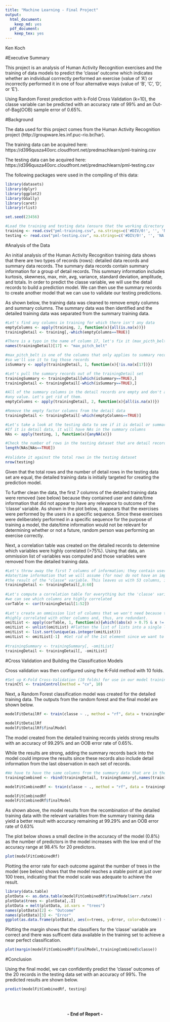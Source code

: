 ```yaml
---
title: "Machine Learning - Final Project"
output:
  html_document:
    keep_md: yes
  pdf_document:
    keep_tex: yes
---
```

Ken Koch

#Executive Summary

This project is an analysis of Human Activity Recognition exercises and the training of data models to predict the 'classe' outcome which indicates whether an individual corrrectly performed an exercise (value of 'A') or incorrectly performed it in one of four alternative ways (value of 'B', 'C', 'D', or 'E').

Using Random Forest prediction with k-Fold Cross Validation (k=10), the classe variable can be predicted with an accuracy rate of 99% and an Out-of-Bag(OOB) sample error of 0.65%.

#Background

The data used for this project comes from the Human Activity Recognition project (http://groupware.les.inf.puc-rio.br/har). 

The training data can be acquired here: https://d396qusza40orc.cloudfront.net/predmachlearn/pml-training.csv

The testing data can be acquired here: https://d396qusza40orc.cloudfront.net/predmachlearn/pml-testing.csv

The following packages were used in the compiling of this data:
```r

library(datasets)
library(dplyr)
library(ggplot2)
library(GGally)
library(caret)
library(rlist)

set.seed(23456)

#Load the training and testing data (ensure that the working directory is set to the file locations)
training <- read.csv("pml-training.csv", na.strings=c('#DIV/0!', '', 'NA'))
testing <- read.csv("pml-testing.csv", na.strings=c('#DIV/0!', '', 'NA')) 
```

#Analysis of the Data

An initial analysis of the Human Activity Recognition training data shows that there are two types of records (rows): detailed data records and summary data records. The summary data records contain summary information for a group of detail records. This summary information includes kurtosis, skewness, max, min, avg, variance, standard deviation, amplitude, and totals. In order to predict the classe variable, we will use the detail records to build a prediction model. We can then use the summary records to create another model that we can use to validate our testing predictions.

As shown below, the training data was cleaned to remove empty columns and summary columns. The summary data was then identified and the detailed training data was separated from the summary training data. 
```r

#Let's find any columns in training for which there isn't any data
emptyColumns <- apply(training, 2, function(x){all(is.na(x))})
trainingDetail <- training[,-which(emptyColumns==TRUE)]

#There is a typo in the name of column 17, let's fix it (max_picth_belt)
names(trainingDetail)[17] <- "max_pitch_belt"

#max_pitch_belt is one of the columns that only applies to summary records, 
#so we'll use it to tag those records
isSummary <- apply(trainingDetail, 1, function(x){!is.na(x[17])}) 

#Let's pull the summary records out of the trainingDetail set
trainingSummary <- trainingDetail[which(isSummary==TRUE),]
trainingDetail <- trainingDetail[-which(isSummary==TRUE),]

#All of the summary columns in the detail records are empty and don't add 
#any value. Let's get rid of them.
emptyColumns <- apply(trainingDetail, 2, function(x){all(is.na(x))})

#Remove the empty factor columns from the detail data
trainingDetail <- trainingDetail[-which(emptyColumns==TRUE)]

#Let's take a look at the testing data to see if it is detail or summary data. 
#If it is detail data, it will have NAs in the summary columns
NAs <- apply(testing, 1, function(x){anyNA(x)})
```

```r

#Check the number of rows in the testing dataset that are detail records
length(NAs[NAs==TRUE])
  
#Validate it against the total rows in the testing dataset
nrow(testing)
```

Given that the total rows and the number of detail rows in the testing data set are equal, the detailed training data is initially targeted for creating the prediction model.

To further clean the data, the first 7 columns of the detailed training data were removed (see below) because they contained user and date/time information that did not appear to have any relevance to outcome of the 'classe' variable. As shown in the plot below, it appears that the exercises were performed by the users in a specific sequence. Since these exercises were deliberately performed in a specific sequence for the purpose of training a model, the date/time information would not be relevant for determining whether or not a future, random person was performing an exercise correctly.

Next, a correlation table was created on the detailed records to determine which variables were highly correlated (>75%). Using that data, an ommission list of variables was computed and those variables were removed from the detailed training data.

```r

#Let's throw away the first 7 columns of information; they contain user and
#date/time information that we will assume (for now) do not have an impact on 
#the result of the "classe" variable. This leaves us with 53 columns, including #the 'classe' variable.
trainingDetail <- trainingDetail[,8:60]
  
#Let's compute a correlation table for everything but the 'classe' variable so 
#we can see which columns are highly correlated
corTable <- cor(trainingDetail[1:52])
  
#Let's create an ommission list of columns that we won't need because they are
#highly correlated with other columns and, thus, are redundant.
omitList <- apply(corTable, 1, function(x){which((abs(x) > 0.75 & x != 1.000000000)==TRUE)})
omitList <- unlist(omitList) #Flatten the list of lists into a single list
omitList <- list.sort(unique(as.integer(omitList))) 
omitList <- omitList[-1]  #Get rid of the 1st element since we want to keep it
  
#trainingSummary <- trainingSummary[, -omitList]
trainingDetail <- trainingDetail[, -omitList]
```

#Cross Validation and Building the Classification Models

Cross validation was then configured using the K-Fold method with 10 folds.
```r

#Set up K-Fold Cross-Validation (10 folds) for use in our model training
trainCtl <- trainControl(method = "cv", 10) 
```

Next, a Random Forest classification model was created for the detailed training data. The outputs from the random forest and the final model are shown below. 
```r

modelFitDetailRf <- train(classe ~ ., method = "rf", data = trainingDetail, trControl = trainCtl)
```

```r

modelFitDetailRf
modelFitDetailRf$finalModel
```
The model created from the detailed training records yields strong results with an accuracy of 99.29% and an OOB error rate of 0.65%.

While the results are strong, adding the summary records back into the model could improve the results since these records also include detail information from the last observation in each set of records.
```r

#We have to have the same columns from the summary data that are in the detail data
trainingCombined <- rbind(trainingDetail, trainingSummary[,names(trainingSummary) %in% names(trainingDetail)])

modelFitCombinedRf <- train(classe ~ ., method = "rf", data = trainingCombined, na.action = na.exclude, trControl = trainCtl)
```

```r

modelFitCombinedRf
modelFitCombinedRf$finalModel
```
As shown above, the model results from the recombination of the detailed training data with the relevant variables from the summary training data yield a better result with accuracy remaining at 99.29% and an OOB error rate of 0.63%

The plot below shows a small decline in the accuracy of the model (0.8%) as the number of predictors in the model increases with the low end of the accuracy range at 98.4% for 20 predictors.
```r

plot(modelFitCombinedRf)
```

Plotting the error rate for each outcome against the number of trees in the model (see below) shows that the model reaches a stable point at just over 100 trees, indicating that the model scale was adequate to achieve the result.

```r

library(data.table)
plotData <- as.data.table(modelFitCombinedRf$finalModel$err.rate)
plotData$trees <- plotData[,.I]
plotData = melt(plotData, id.vars = "trees")
names(plotData)[2] <- "Outcome"
names(plotData)[3] <- "Error"
ggplot(as.data.frame(plotData), aes(x=trees, y=Error, color=Outcome)) + geom_line() + scale_y_log10() + ggtitle("Error Rate by Predicted Value") + theme(plot.title = element_text(hjust = 0.5))
```
  
Plotting the margin shows that the classifiers for the 'classe' variable are correct and there was sufficent data available in the training set to achieve a near perfect classification. 
  
```r
plot(margin(modelFitCombinedRf$finalModel,trainingCombined$classe))
```

#Conclusion

Using the final model, we can confidently predict the 'classe' outcomes of the 20 records in the testing data set with an accuracy of 99%. The predicted results are shown below.
```r

predict(modelFitCombinedRf, testing)
```

</br></br>
<p align="center">**- End of Report -**</p>
</br>
